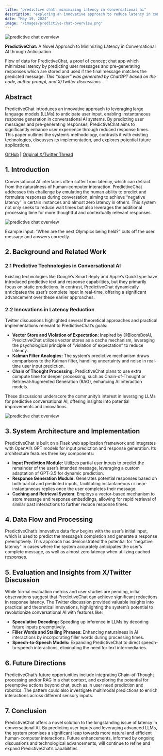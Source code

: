 ```yaml
---
title: "predictive chat: minimizing latency in conversational ai"
description: "exploring an innovative approach to reduce latency in conversational ai through anticipation"
date: "May 19, 2024"
image: "/images/predictive-chat-overview.png"
---
```




![predictive chat overview](/images/predictive-chat-overview.png)

**PredictiveChat:** A Novel Approach to Minimizing Latency in Conversational AI through Anticipation

Flow of data for PredictiveChat, a proof of concept chat app which minimizes latency by predicting user messages and pre-generating responses which are stored and used if the final message matches the predicted message.
*This “paper” was generated by ChatGPT based on the code, author prompt, and X/Twitter discussions.*

## Abstract


PredictiveChat introduces an innovative approach to leveraging large language models (LLMs) to anticipate user input, enabling instantaneous response generation in conversational AI systems. By predicting user messages and pre-generating responses, PredictiveChat aims to significantly enhance user experience through reduced response times. This paper outlines the system’s methodology, contrasts it with existing technologies, discusses its implementation, and explores potential future applications.

[GitHub](https://github.com/yoheinakajima/predictivechat) | [Original X/Twitter Thread](https://twitter.com/yoheinakajima/status/1762313302863200658)

## 1. Introduction

Conversational AI interfaces often suffer from latency, which can detract from the naturalness of human-computer interaction. PredictiveChat addresses this challenge by emulating the human ability to predict and formulate responses during conversation, aiming to achieve “negative latency” in certain instances and almost zero latency in others. This system not only seeks to reduce wait times but also leverages the additional processing time for more thoughtful and contextually relevant responses.

![predictive chat overview](/images/typing.gif  )

Example input: “When are the next Olympics being held?” cuts off the user message and answers correctly.

## 2. Background and Related Work

### 2.1 Predictive Technologies in Conversational AI

Existing technologies like Google’s Smart Reply and Apple’s QuickType have introduced predictive text and response capabilities, but they primarily focus on static predictions. In contrast, PredictiveChat dynamically anticipates the user’s complete input in real-time, offering a significant advancement over these earlier approaches.

### 2.2 Innovations in Latency Reduction

Twitter discussions highlighted several theoretical approaches and practical implementations relevant to PredictiveChat’s goals:

- **Vector Store and Violation of Expectation:** Inspired by @BloomBotAI, PredictiveChat utilizes vector stores as a cache mechanism, leveraging the psychological principle of “violation of expectation” to reduce latency.
- **Kalman Filter Analogies:** The system’s predictive mechanism draws comparisons to the Kalman filter, handling uncertainty and noise in real-time user input prediction.
- **Chain of Thought Processing:** PredictiveChat plans to use extra compute time for deeper processing, such as Chain-of-Thought or Retrieval-Augmented Generation (RAG), enhancing AI interaction models.

These discussions underscore the community’s interest in leveraging LLMs for predictive conversational AI, offering insights into potential improvements and innovations.

![predictive chat overview](/images/predictive-chat-overview.png)

## 3. System Architecture and Implementation

PredictiveChat is built on a Flask web application framework and integrates with OpenAI’s GPT models for input prediction and response generation. Its architecture features three key components:

- **Input Prediction Module:** Utilizes partial user inputs to predict the remainder of the user’s intended message, leveraging a custom adaptation of GPT-3.5 for dynamic prediction.
- **Response Generation Module:** Generates potential responses based on both partial and predicted inputs, facilitating instantaneous or near-instantaneous replies once the user completes their message.
- **Caching and Retrieval System:** Employs a vector-based mechanism to store message and response embeddings, allowing for rapid retrieval of similar past interactions to further reduce response times.

## 4. Data Flow and Processing

PredictiveChat’s innovative data flow begins with the user’s initial input, which is used to predict the message’s completion and generate a response preemptively. This approach has demonstrated the potential for “negative latency” in cases where the system accurately anticipates the user’s complete message, as well as almost zero latency when utilizing cached responses.

## 5. Evaluation and Insights from X/Twitter Discussion

While formal evaluation metrics and user studies are pending, initial observations suggest that PredictiveChat can achieve significant reductions in response latency. The Twitter discussion provided valuable insights into practical and theoretical innovations, highlighting the system’s potential to revolutionize conversational AI with features like:

- **Speculative Decoding:** Speeding up inference in LLMs by decoding future inputs preemptively.
- **Filler Words and Stalling Phrases:** Enhancing naturalness in AI interactions by incorporating filler words during processing times.
- **Speech-to-Speech Models:** Expanding PredictiveChat to direct speech-to-speech interactions, eliminating the need for text intermediaries.

## 6. Future Directions

PredictiveChat’s future opportunities include integrating Chain-of-Thought processing and/or RAG in a chat context, and exploring the potential for preemptive actions beyond chat, such as in user need prediction and robotics. The pattern could also investigate multimodal predictions to enrich interactions across different sensory inputs.

## 7. Conclusion

PredictiveChat offers a novel solution to the longstanding issue of latency in conversational AI. By predicting user inputs and leveraging advanced LLMs, the system promises a significant leap towards more natural and efficient human-computer interactions. Future enhancements, informed by ongoing discussions and technological advancements, will continue to refine and expand PredictiveChat’s capabilities.
